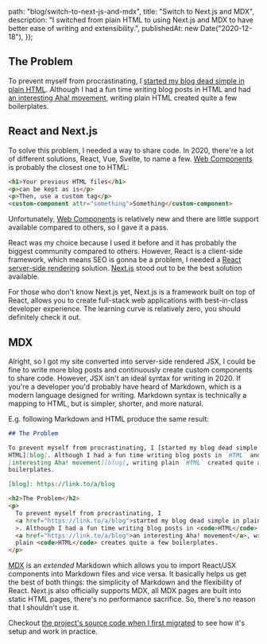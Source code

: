 
  path: "blog/switch-to-next-js-and-mdx",
  title: "Switch to Next.js and MDX",
  description:
    "I switched from plain HTML to using Next.js and MDX to have better ease of writing and extensibility.",
  publishedAt: new Date("2020-12-18"),
});

## The Problem

To prevent myself from procrastinating, I [started my blog dead simple in plain
HTML][start blog]. Although I had a fun time writing blog posts in HTML and had
[an interesting Aha! movement][start blog], writing plain HTML created quite a
few boilerplates.

## React and Next.js

To solve this problem, I needed a way to share code. In 2020, there're a lot of
different solutions, React, Vue, Svelte, to name a few. [Web Components] is
probably the closest one to HTML:

```html
<h1>Your previous HTML files</h1>
<p>can be kept as is</p>
<p>Then, use a custom tag</p>
<custom-component attr="something">Something</custom-component>
```

Unfortunately, [Web Components] is relatively new and there are little support
available compared to others, so I gave it a pass.

React was my choice because I used it before and it has probably the biggest
community compared to others. However, React is a client-side framework, which
means SEO is gonna be a problem, I needed a [React server-side rendering]
solution. [Next.js] stood out to be the best solution available.

For those who don't know Next.js yet, Next.js is a framework built on top of
React, allows you to create full-stack web applications with best-in-class
developer experience. The learning curve is relatively zero, you should
definitely check it out.

## MDX

Alright, so I got my site converted into server-side rendered JSX, I could be
fine to write more blog posts and continuously create custom components to share
code. However, JSX isn't an ideal syntax for writing in 2020. If you're a
developer you'd probably have heard of Markdown, which is a modern language
designed for writing. Markdown syntax is technically a mapping to HTML, but is
simpler, shorter, and more natural.

E.g. following Markdown and HTML produce the same result:

```md
## The Problem

To prevent myself from procrastinating, I [started my blog dead simple in plain
HTML][blog]. Although I had a fun time writing blog posts in `HTML` and had an
[interesting Aha! movement][blog], writing plain `HTML` created quite a few
boilerplates.

[blog]: https://link.to/a/blog
```

```html
<h2>The Problem</h2>
<p>
  To prevent myself from procrastinating, I
  <a href="https://link.to/a/blog">started my blog dead simple in plain HTML</a
  >. Although I had a fun time writing blog posts in <code>HTML</code> and had
  <a href="https://link.to/a/blog">an interesting Aha! movement</a>, writing
  plain <code>HTML</code> creates quite a few boilerplates.
</p>
```

[MDX] is an _extended_ Markdown which allows you to import React/JSX components
into Markdown files and vice versa. It basically helps us get the best of both
things: the simplicity of Markdown and the flexibility of React. Next.js also
officially supports MDX, all MDX pages are built into static HTML pages, there's
no performance sacrifice. So, there's no reason that I shouldn't use it.

Checkout [the project's source code when I first migrated][source code] to see
how it's setup and work in practice.

<!-- Links -->

[web components]: https://developer.mozilla.org/en-US/docs/Web/Web_Components
[next.js]: https://nextjs.org
[react server-side rendering]:
  https://www.digitalocean.com/community/tutorials/react-server-side-rendering
[mdx]: https://mdxjs.com
[start blog]: hello-world-start-blog-in-html
[source code]:
  https://github.com/phuctm97/phuctm97.com/tree/bea56e9213511f72bd6ce0ed587956098c058161
